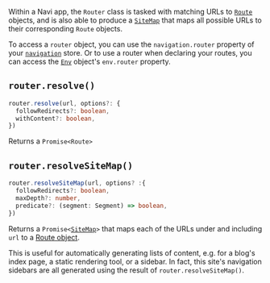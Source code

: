 
Within a Navi app, the `Router` class is tasked with matching URLs to [`Route`](../data-types/#route) objects, and is also able to produce a [`SiteMap`](../data-types/#sitemap) that maps all possible URLs to their corresponding `Route` objects.

To access a `router` object, you can use the `navigation.router` property of your [`navigation`](../navigation) store. Or to use a router when declaring your routes, you can access the [`Env`](../declarations/#env-objects) object's `env.router` property.

## `router.resolve()`

```typescript
router.resolve(url, options?: {
  followRedirects?: boolean,
  withContent?: boolean,
})
```

Returns a `Promise<Route>`

## `router.resolveSiteMap()`

```typescript
router.resolveSiteMap(url, options? :{
  followRedirects?: boolean,
  maxDepth?: number,
  predicate?: (segment: Segment) => boolean,
})
```

Returns a `Promise<`[`SiteMap`]()`>` that maps each of the URLs under and including `url` to a [Route object](../data-types/#route).

This is useful for automatically generating lists of content, e.g. for a blog's index page, a static rendering tool, or a sidebar. In fact, this site's navigation sidebars are all generated using the result of `router.resolveSiteMap()`.
